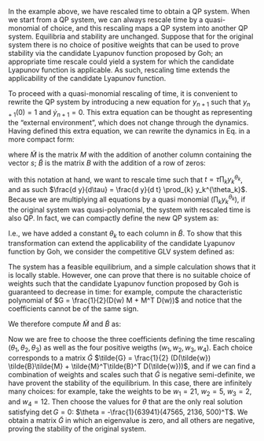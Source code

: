 In the example above, we have rescaled time to obtain a QP system. When we start from a QP system, we can always rescale time by a quasi-monomial of choice, and this rescaling maps a QP system into another QP system. Equilibria and stability are unchanged. Suppose that for the original system there is no choice of positive weights that can be used to prove stability via the candidate Lyapunov function proposed by Goh; an appropriate time rescale could yield a system for which the candidate Lyapunov function is applicable. As such, rescaling time extends the applicability of the candidate Lyapunov function. 

To proceed with a quasi-monomial rescaling of time, it is convenient to rewrite the QP system by introducing a new equation for $y_{n+1}$ such that $y_{n+1}(0) = 1$ and $\dot{y}_{n+1} = 0$. This extra equation can be thought as representing the "external environment", which does not change through the dynamics. Having defined this extra equation, we can rewrite the dynamics in Eq. \ref{eq:qp} in a more compact form:

\begin{equation}
\label{eq:qpextra}
\begin{aligned}
\dot{y}_i = y_i \left( s_i + \sum_{j = 1}^m M_{ij} \prod_{k = 1}^n y_k^{B_{jk}} \right)\\
\dot{y}_i = y_i \left( s_i y_{n+1} + \sum_{j = 1}^m M_{ij} \prod_{k = 1}^n y_k^{B_{jk}} \right)\\
\dot{y}_i = y_i \left(\sum_{j = 1}^{m+1} \tilde{M}_{ij} \prod_{k = 1}^{n+1} y_k^{\tilde{B}_{jk}} \right)
\end{aligned}
\end{equation}

\noindent where $\tilde{M}$ is the matrix $M$ with the addition of another column containing the vector $s$; $\tilde{B}$ is the matrix $B$ with the addition of a row of zeros:

\begin{equation}
\tilde{M} = \left(\begin{array}{c|c} 
M & s
\end{array}
\right) \quad B = \left( \begin{array}{c} B \\ \hline 0_n \end{array} \right)
\end{equation}

with this notation at hand, we want to rescale time such that $t = \tau \prod_{k} y_k^{\theta_k}$, and as such $\frac{d y}{d\tau} = \frac{d y}{d t} \prod_{k} y_k^{\theta_k}$. Because we are multiplying all equations by a quasi monomial ($\prod_{k} y_k^{\theta_k}$), if the original system was quasi-polynomial, the system with rescaled time is also QP. In fact, we can compactly define the new QP system as:

\begin{equation}
\tilde{s} = 0_{n} \quad \tilde{M} = \left(\begin{array}{c|c} 
M & s
\end{array} \right) \quad 
\tilde{B} =  \left( \begin{array}{c} B \\ \hline 0_n \end{array} \right) + 1_{(m+1 \times n)} D(\theta)
\end{equation}

I.e., we have added a constant $\theta_k$ to each column in $\tilde{B}$. To show that this transformation can extend the applicability of the candidate Lyapunov function by Goh, we consider the competitive GLV system defined as:

\begin{equation}
s = \begin{pmatrix}
\nicefrac{13}{10}\\
\nicefrac{2}{5}\\
2
\end{pmatrix} \quad
M = \begin{pmatrix}
-\nicefrac{1}{2} & -\nicefrac{1}{3} & 0\\
0 &  -\nicefrac{1}{3} &  -\nicefrac{51}{50}\\
-1 & 0 & -\nicefrac{1}{4}
\end{pmatrix} 
\end{equation}

The system has a feasible equilibrium, and a simple calculation shows that it is locally stable. However, one can prove that there is no suitable choice of weights such that the candidate Lyapunov function proposed by Goh is guaranteed to decrease in time: for example, compute the characteristic polynomial of $G = \frac{1}{2}(D(w) M + M^T D(w))$ and notice that the coefficients cannot be of the same sign. 

We therefore compute $\tilde{M}$ and $\tilde{B}$ as:

\begin{equation}
\tilde{M} = \begin{pmatrix}
-\nicefrac{1}{2} & -\nicefrac{1}{3} & 0 & \nicefrac{13}{10}\\
0 &  -\nicefrac{1}{3} &  -\nicefrac{51}{50} & \nicefrac{2}{5}\\
-1 & 0 & -\nicefrac{1}{4} & 2
\end{pmatrix} 
\quad
\tilde{B} = \begin{pmatrix}
\theta_1 + 1 & \theta_2 & \theta_3 \\
\theta_1 & \theta_2 +1 & \theta_3 \\
\theta_1  & \theta_2 & \theta_3 +1 \\
\theta_1 & \theta_2 & \theta_3
\end{pmatrix}
\end{equation}

Now we are free to choose the three coefficients defining the time rescaling ($\theta_1, \theta_2, \theta_3$) as well as the four positive weigths ($w_1, w_2, w_3, w_4$). Each choice corresponds to a matrix $\tilde{G}$ $\tilde{G} = \frac{1}{2} (D(\tilde{w}) \tilde{B}\tilde{M} + \tilde{M}^T\tilde{B}^T D(\tilde{w}))$, and if we can find a combination of weights and scales such that $\tilde{G}$ is negative semi-definite, we have provent the stability of the equilibrium. In this case, there are infinitely many choices: for example, take the weights to be $w_1 = 21$, $w_2 = 5$, $w_3 = 2$, and $w_4 = 12$. Then choose the values for $\theta$ that are the only real solution satisfying $\det G = 0$: $\theta = -\frac{1}{63941}(47565, 2136, 500)^T$. We obtain a matrix $\tilde{G}$ in which an eigenvalue is zero, and all others are negative, proving the stability of the original system.

<!--
\begin{equation}
\tiny
\setlength{\arraycolsep}{2pt}
  \renewcommand{\arraystretch}{0.8}
\tilde{G} = 
\begin{pmatrix}
 -\frac{1}{2} (\theta_1+2 \theta_3+1) w_1 & -\frac{1}{6} (\theta_1+\theta_2+1) w_1-\frac{1}{4} (\theta_1+2 \theta_3) w_2 & -\frac{\theta_3 w_1}{8}-\frac{51 \theta_2 w_1}{100}-\frac{1}{4} (\theta_1+2 \theta_3+2) w_3 & \frac{1}{20} ((13 \theta_1+4 \theta_2+20 \theta_3+13) w_1-5 (\theta_1+2 \theta_3) w_4) \\
 -\frac{1}{6} (\theta_1+\theta_2+1) w_1-\frac{1}{4} (\theta_1+2 \theta_3) w_2 & -\frac{1}{3} (\theta_1+\theta_2+1) w_2 & \frac{1}{100} (-51) (\theta_2+1) w_2-\frac{\theta_3 w_2}{8}-\frac{1}{6} (\theta_1+\theta_2) w_3 & \frac{1}{60} (39 \theta_1 w_2+12 (\theta_2+5 \theta_3+1) w_2-10 (\theta_1+\theta_2) w_4) \\
 -\frac{\theta_3 w_1}{8}-\frac{51 \theta_2 w_1}{100}-\frac{1}{4} (\theta_1+2 \theta_3+2) w_3 & \frac{1}{100} (-51) (\theta_2+1) w_2-\frac{\theta_3 w_2}{8}-\frac{1}{6} (\theta_1+\theta_2) w_3 & -\frac{1}{4} (\theta_3+1) w_3-\frac{51 \theta_2 w_3}{50} & \left(\frac{13 \theta_1}{20}+\frac{\theta_2}{5}+\theta_3+1\right) w_3-\frac{1}{200} (102 \theta_2+25 \theta_3) w_4 \\
 \frac{1}{20} ((13 \theta_1+4 \theta_2+20 \theta_3+13) w_1-5 (\theta_1+2 \theta_3) w_4) & \frac{1}{60} (39 \theta_1 w_2+12 (\theta_2+5 \theta_3+1) w_2-10 (\theta_1+\theta_2) w_4) & \left(\frac{13 \theta_1}{20}+\frac{\theta_2}{5}+\theta_3+1\right) w_3-\frac{1}{200} (102 \theta_2+25 \theta_3) w_4 & \frac{1}{10} (13 \theta_1+4 (\theta_2+5 \theta_3)) w_4
\end{pmatrix}
\end{equation}
-->